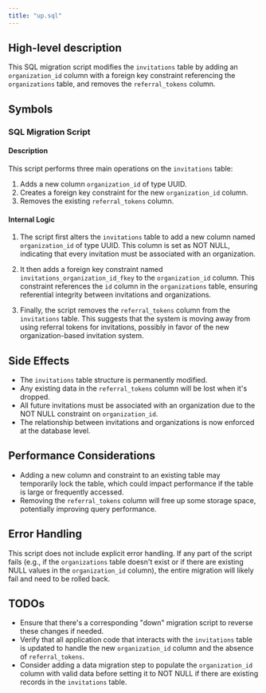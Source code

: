 ```yaml
---
title: "up.sql"
---
```


## High-level description
This SQL migration script modifies the `invitations` table by adding an `organization_id` column with a foreign key constraint referencing the `organizations` table, and removes the `referral_tokens` column.

## Symbols

### SQL Migration Script
#### Description
This script performs three main operations on the `invitations` table:
1. Adds a new column `organization_id` of type UUID.
2. Creates a foreign key constraint for the new `organization_id` column.
3. Removes the existing `referral_tokens` column.

#### Internal Logic
1. The script first alters the `invitations` table to add a new column named `organization_id` of type UUID. This column is set as NOT NULL, indicating that every invitation must be associated with an organization.

2. It then adds a foreign key constraint named `invitations_organization_id_fkey` to the `organization_id` column. This constraint references the `id` column in the `organizations` table, ensuring referential integrity between invitations and organizations.

3. Finally, the script removes the `referral_tokens` column from the `invitations` table. This suggests that the system is moving away from using referral tokens for invitations, possibly in favor of the new organization-based invitation system.

## Side Effects
- The `invitations` table structure is permanently modified.
- Any existing data in the `referral_tokens` column will be lost when it's dropped.
- All future invitations must be associated with an organization due to the NOT NULL constraint on `organization_id`.
- The relationship between invitations and organizations is now enforced at the database level.

## Performance Considerations
- Adding a new column and constraint to an existing table may temporarily lock the table, which could impact performance if the table is large or frequently accessed.
- Removing the `referral_tokens` column will free up some storage space, potentially improving query performance.

## Error Handling
This script does not include explicit error handling. If any part of the script fails (e.g., if the `organizations` table doesn't exist or if there are existing NULL values in the `organization_id` column), the entire migration will likely fail and need to be rolled back.

## TODOs
- Ensure that there's a corresponding "down" migration script to reverse these changes if needed.
- Verify that all application code that interacts with the `invitations` table is updated to handle the new `organization_id` column and the absence of `referral_tokens`.
- Consider adding a data migration step to populate the `organization_id` column with valid data before setting it to NOT NULL if there are existing records in the `invitations` table.